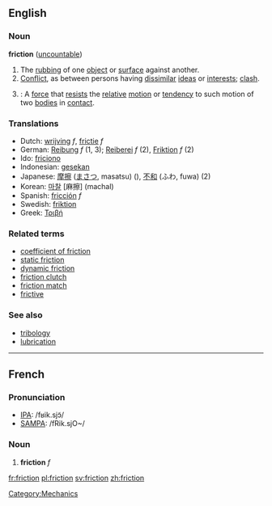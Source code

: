 ==English==

===Noun===
'''friction'''  ([[uncountable]])
# The [[rubbing]] of one [[object]] or [[surface]] against another.
# [[Conflict]], as between persons having [[dissimilar]] [[ideas]] or [[interests]]; [[clash]].
# {{cattag|Physics}}: A [[force]] that [[resist]]s the [[relative]] [[motion]] or [[tendency]] to such motion of two [[bodies]] in [[contact]].

===Translations===

*Dutch: [[wrijving]] ''f'', [[frictie]] ''f''
*German: [[Reibung]] ''f'' (1, 3); [[Reiberei]] ''f'' (2), [[Friktion]]  ''f'' (2)
*Ido: [[friciono]]
*Indonesian: [[gesek|gesekan]]
*Japanese: [[摩擦]] ([[まさつ]], masatsu) (), [[不和]] (ふわ, fuwa) (2)
*Korean: [[마찰]] [麻擦] (machal)
*Spanish: [[fricción]] ''f''
*Swedish: [[friktion]]
*Greek: [[Τριβή]]

===Related terms===
*[[coefficient of friction]]
*[[static friction]]
*[[dynamic friction]]
*[[friction clutch]]
*[[friction match]]
*[[frictive]]
===See also===
*[[tribology]]
*[[lubrication]]
----

==French==

===Pronunciation===
*[[w:IPA|IPA]]: /fʁik.sjɔ̃/
*[[w:SAMPA|SAMPA]]: /fRik.sjO~/

===Noun===
# '''friction''' ''f''

[[Category:Mechanics]]
[[fr:friction]]
[[pl:friction]]
[[sv:friction]]
[[zh:friction]]